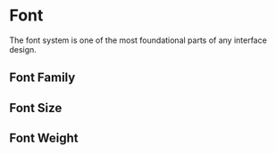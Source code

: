 
<Meta title="Font" component={FontBlock} />

# Font

The font system is one of the most foundational parts of any interface design.

## Font Family

<Preview>
    <FontBlock title="Engligh: Montserrat" fontFamily="Montserrat"></FontBlock>
    <FontBlock title="中文: 苹方(PingFangSC)" fontFamily="PingFangSC"></FontBlock>
    <FontBlock title="Number: DINAlternate, i.e 123" fontFamily="DINAlternate"></FontBlock>
</Preview>

## Font Size

<Preview>
    <FontBlock title="24px" fontSize="24px"></FontBlock>
    <FontBlock title="20px" fontSize="20px"></FontBlock>
    <FontBlock title="16px" fontSize="16px"></FontBlock>
    <FontBlock title="14px" fontSize="14px"></FontBlock>
    <FontBlock title="12px" fontSize="12px"></FontBlock>
    <FontBlock title="10px" fontSize="10px"></FontBlock>
</Preview>  

## Font Weight

<Preview>
    <FontBlock title="normal" fontWeight="400"></FontBlock>
    <FontBlock title="medium" fontWeight="500"></FontBlock>
    <FontBlock title="bold" fontWeight="600"></FontBlock>
</Preview>